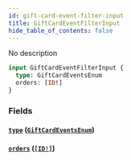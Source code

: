 ```yaml
---
id: gift-card-event-filter-input
title: GiftCardEventFilterInput
hide_table_of_contents: false
---
```


No description

```graphql
input GiftCardEventFilterInput {
  type: GiftCardEventsEnum
  orders: [ID!]
}
```

### Fields

#### [`type`](#) ([`GiftCardEventsEnum`](../../../developer/api-reference/enums/gift-card-events-enum))

#### [`orders`](#) ([`[ID!]`](../../../developer/api-reference/scalars/id))
